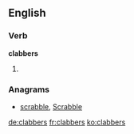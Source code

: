 ==English==

===Verb===
'''clabbers'''

# {{third-person singular of|clabber}}

===Anagrams===
* [[scrabble#English|scrabble]], [[Scrabble#English|Scrabble]]

[[de:clabbers]]
[[fr:clabbers]]
[[ko:clabbers]]